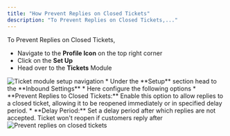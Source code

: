 ```yaml
---
title: "How Prevent Replies on Closed Tickets"
description: "To Prevent Replies on Closed Tickets,..."
---
```


To Prevent Replies on Closed Tickets,

*   Navigate to the **Profile Icon** on the top right corner
*   Click on the **Set Up**
*   Head over to the **Tickets** Module

<img src="images/021-ticket-module-setup-navigation-41815014978713.png" alt="Ticket module setup navigation" />
*   Under the **Setup** section head to the **Inbound Settings**
*   Here configure the following options
    *   **Prevent Replies to Closed Tickets:** Enable this option to allow replies to a closed ticket, allowing it to be reopened immediately or in specified delay period.
    *   **Delay Period:** Set a delay period after which replies are not accepted. Ticket won't reopen if customers reply after

<img src="images/022-prevent-replies-on-closed-tickets-41815014979609.png" alt="Prevent replies on closed tickets" />